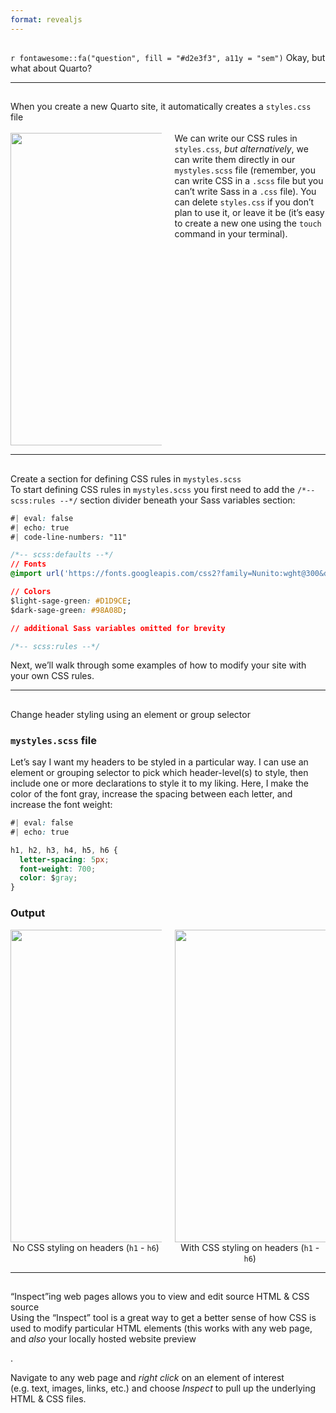 ```yaml
---
format: revealjs
---
```


##  {#css-quarto data-menu-title="CSS + Quarto" background="#053660"}

<div class="page-center">
<div class="custom-subtitle">`r fontawesome::fa("question", fill = "#d2e3f3", a11y = "sem")` Okay, but what about Quarto?</div>
</div>

---

##  {#styles.css data-menu-title="Quarto comes with `styles.css`"}

<div class="slide-title">When you create a new Quarto site, it automatically creates a `styles.css` file</div>

:::: {.columns}
::: {.column width="50%"}
<br>
<center><img src="images/quarto_files.png" width="500"/></center>
:::
::: {.column width="50%"}
<br>
<div class="body-text">We can write our CSS rules in `styles.css`, *but alternatively*, we can write them directly in our `mystyles.scss` file (remember, you can write CSS in a `.scss` file but you can't write Sass in a `.css` file). You can delete `styles.css` if you don't plan to use it, or leave it be (it's easy to create a new one using the `touch` command in your terminal).</div>
:::
::::

---

##  {#scss-div data-menu-title="SCSS rules divider"}

<div class="slide-title">Create a section for defining CSS rules in `mystyles.scss`</div>

<div class="body-text topbr">To start defining CSS rules in `mystyles.scss` you first need to add the `/*-- scss:rules --*/` section divider beneath your Sass variables section:</div>

```css
#| eval: false
#| echo: true
#| code-line-numbers: "11"

/*-- scss:defaults --*/
// Fonts
@import url('https://fonts.googleapis.com/css2?family=Nunito:wght@300&display=swap');

// Colors
$light-sage-green: #D1D9CE;
$dark-sage-green: #98A08D;

// additional Sass variables omitted for brevity

/*-- scss:rules --*/
```

<div class="body-text topbr">Next, we'll walk through some examples of how to modify your site with your own CSS rules.</div>

---

##  {#use-element-selectors data-menu-title="Change header styling using element selectors"}

<p class="slide-title">Change header styling using an element or group selector</p>

::: {.panel-tabset}

### `mystyles.scss` file
<div class="body-text topbr">Let's say I want my headers to be styled in a particular way. I can use an element or grouping selector to pick which header-level(s) to style, then include one or more declarations to style it to my liking. Here, I make the color of the font gray, increase the spacing between each letter, and increase the font weight:</div>

```css
#| eval: false
#| echo: true

h1, h2, h3, h4, h5, h6 {
  letter-spacing: 5px;
  font-weight: 700;
  color: $gray;
}
```

### Output
:::: {.columns}
::: {.column width="50%"}
<center><img src="images/without-header-styling.png" width="500"/></center>
<center><div class="caption-text gray-text topbr">No CSS styling on headers (`h1` - `h6`)</div></center>
:::
::: {.column width="50%"}
<center><img src="images/with-header-styling.png" width="500"/></center>
<center><div class="caption-text gray-text topbr">With CSS styling on headers (`h1` - `h6`)</div></center>
:::
::::

:::

---

##  {#dinspect data-menu-title="Inspecting web pages"}

<div class="slide-title">"Inspect"ing web pages allows you to view and edit source HTML & CSS source</div>

<div class="body-text">Using the "Inspect" tool is a great way to get a better sense of how CSS is used to modify particular HTML elements (this works with any web page, and *also* your locally hosted website preview</div>.

<div class="body-text">Navigate to any web page and *right click* on an element of interest (e.g. text, images, links, etc.) and choose *Inspect* to pull up the underlying HTML & CSS files.</div>
